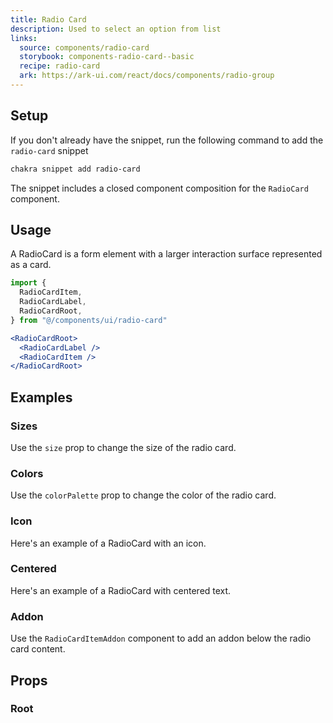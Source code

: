 ```yaml
---
title: Radio Card
description: Used to select an option from list
links:
  source: components/radio-card
  storybook: components-radio-card--basic
  recipe: radio-card
  ark: https://ark-ui.com/react/docs/components/radio-group
---
```


<ExampleTabs name="radio-card-basic" />

## Setup

If you don't already have the snippet, run the following command to add the
`radio-card` snippet

```sh
chakra snippet add radio-card
```

The snippet includes a closed component composition for the `RadioCard`
component.

## Usage

A RadioCard is a form element with a larger interaction surface represented as a
card.

```jsx
import {
  RadioCardItem,
  RadioCardLabel,
  RadioCardRoot,
} from "@/components/ui/radio-card"
```

```jsx
<RadioCardRoot>
  <RadioCardLabel />
  <RadioCardItem />
</RadioCardRoot>
```

## Examples

### Sizes

Use the `size` prop to change the size of the radio card.

<ExampleTabs name="radio-card-with-sizes" />

### Colors

Use the `colorPalette` prop to change the color of the radio card.

<ExampleTabs name="radio-card-with-colors" />

### Icon

Here's an example of a RadioCard with an icon.

<ExampleTabs name="radio-card-with-icon" />

### Centered

Here's an example of a RadioCard with centered text.

<ExampleTabs name="radio-card-centered" />

### Addon

Use the `RadioCardItemAddon` component to add an addon below the radio card
content.

<ExampleTabs name="radio-card-with-addon" />

## Props

### Root

<PropTable component="RadioCard" part="Root" />

